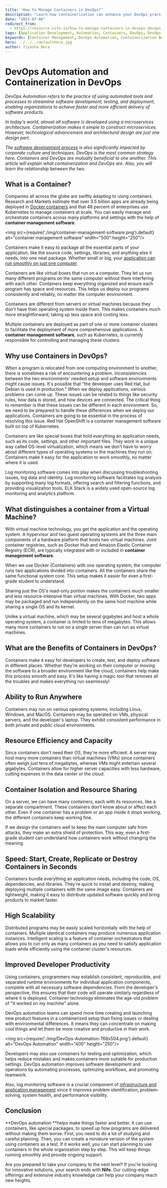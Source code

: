 ```yaml
---
title: 'How to Manage Containers in DevOps?'
description: "Learn how containerization can enhance your DevOps practices. Explore the benefits, differences from virtual machines, and the impact of containers on automation, scalability, and developer productivity."
date: "2023-07-06"
redirect_from: 
  - https://resource.nife.io/how-to-manage-containers-in-devops-devops-automation/
tags: [Application Development, Automation, Containers, DevOps, DevOps Automation]
keywords: [Container Management, DevOps Automation, Containerization Benefits, Kubernetes, Docker, Container vs Virtual Machine, Resource Efficiency, Scalability, Developer Productivity]
hero: ../../../defaultHero.jpg
author: Tiyasha Bera
---
```


# DevOps Automation and Containerization in DevOps

_DevOps Automation refers to the practice of using automated tools and processes to streamline software development, testing, and deployment, enabling organizations to achieve faster and more efficient delivery of software products._

_In today's world, almost all software is developed using a microservices architecture. Containerization makes it simple to construct microservices. However, technological advancement and architectural design are just one design part._

_The [software development process](/blog/devops-integration-into-your-software-development-process/) is also significantly impacted by corporate culture and techniques. DevOps is the most common strategy here. Containers and DevOps are mutually beneficial to one another. This article will explain what containerization and DevOps are. Also, you will learn the relationship between the two._

## **What is a Container?**

Companies all across the globe are swiftly adapting to using containers. Research and Markets estimate that over 3.5 billion apps are already being deployed in [Docker containers](<https://en.wikipedia.org/wiki/Docker_(software)>) and that 48 percent of enterprises use Kubernetes to manage containers at scale. You can easily manage and orchestrate containers across many platforms and settings with the help of **container management software**.


<img src={require('./img/container-management-software.png').default} alt="container management software" width="500" height="250"/>
<br/>


 
Containers make it easy to package all the essential parts of your application, like the source code, settings, libraries, and anything else it needs, into one neat package. Whether small or big, your [application can run smoothly on just one computer](/blog/develop-digital-first-culture-edge-computing-applications/).

Containers are like virtual boxes that run on a computer. They let us run many different programs on the same computer without them interfering with each other. Containers keep everything organized and ensure each program has space and resources. This helps us deploy our programs consistently and reliably, no matter the computer environment.

Containers are different from servers or virtual machines because they don't have their operating system inside them. This makes containers much more straightforward, taking up less space and costing less.

Multiple containers are deployed as part of one or more container clusters to facilitate the deployment of more comprehensive applications. A **container management software**, such as Kubernetes, is currently responsible for controlling and managing these clusters.

## **Why use Containers in DevOps?**

When a program is relocated from one computing environment to another, there is sometimes a risk of encountering a problem. Inconsistencies between the two environments' needed setup and software environments might cause issues. It's possible that "the developer uses Red Hat, but Debian is used in production." When we deploy applications, various problems can come up. These issues can be related to things like security rules, how data is stored, and how devices are connected. The critical thing to remember is that these issues can be different in each environment. So, we need to be prepared to handle these differences when we deploy our applications. Containers are going to be essential in the process of resolving this issue. Red Hat OpenShift is a container management software built on top of Kubernetes.

Containers are like special boxes that hold everything an application needs, such as its code, settings, and other important files. They work in a unique way called OS-level virtualization, which means we don't have to worry about different types of operating systems or the machines they run on. Containers make it easy for the application to work smoothly, no matter where it is used.

Log monitoring software comes into play when discussing troubleshooting issues, log data and identity. Log monitoring software facilitates log analysis by supporting many log formats, offering search and filtering functions, and providing visualization tools. ELK Stack is a widely used open-source log monitoring and analytics platform.

## **What distinguishes a container from a Virtual Machine?**

With virtual machine technology, you get the application and the operating system. A hypervisor and two guest operating systems are the three main components of a hardware platform that hosts two virtual machines. Joint container registries, such as Docker Hub and Amazon Elastic Container Registry (ECR), are typically integrated with or included in **container management software**.

When we use Docker (Containers) with one operating system, the computer runs two applications divided into containers. All the containers share the same functional system core. This setup makes it easier for even a first-grade student to understand.

Sharing just the OS's read-only portion makes the containers much smaller and less resource-intensive than virtual machines. With Docker, two apps may be packaged and run independently on the same host machine while sharing a single OS and its kernel.

Unlike a virtual machine, which may be several gigabytes and host a whole operating system, a container is limited to tens of megabytes. This allows many more containers to run on a single server than can run as virtual machines.

## **What are the Benefits of Containers in DevOps?**

Containers make it easy for developers to create, test, and deploy software in different places. Whether they're working on their computer or moving the software to a broader environment like the cloud, containers help make this process smooth and easy. It's like having a magic tool that removes all the troubles and makes everything run seamlessly!

## **Ability to Run Anywhere**

Containers may run on various operating systems, including Linux, Windows, and MacOS. Containers may be operated on VMs, physical servers, and the developer's laptop. They exhibit consistent performance in both private and public cloud environments.

## **Resource Efficiency and Capacity**

Since containers don't need their OS, they're more efficient. A server may host many more containers than virtual machines (VMs) since containers often weigh just tens of megabytes, whereas VMs might entertain several gigabytes. Containers allow for higher server capacities with less hardware, cutting expenses in the data center or the cloud.

## **Container Isolation and Resource Sharing**

On a server, we can have many containers, each with its resources, like a separate compartment. These containers don't know about or affect each other. Even if one container has a problem or an app inside it stops working, the different containers keep working fine.

If we design the containers well to keep the main computer safe from attacks, they make an extra shield of protection. This way, even a first-grade student can understand how containers work without changing the meaning.

## **Speed: Start, Create, Replicate or Destroy Containers in Seconds**

Containers bundle everything an application needs, including the code, OS, dependencies, and libraries. They're quick to install and destroy, making deploying multiple containers with the same image easy. Containers are lightweight, making it easy to distribute updated software quickly and bring products to market faster.

## **High Scalability**

Distributed programs may be easily scaled horizontally with the help of containers. Multiple identical containers may produce numerous application instances. Intelligent scaling is a feature of container orchestrators that allows you to run only as many containers as you need to satisfy application loads while efficiently using the container cluster's resources.

## **Improved Developer Productivity**

Using containers, programmers may establish consistent, reproducible, and separated runtime environments for individual application components, complete with all necessary software dependencies. From the developer's perspective, this ensures that their code will operate similarly regardless of where it is deployed. Container technology eliminates the age-old problem of "it worked on my machine" alone.

DevOps automation teams can spend more time creating and launching new product features in a containerized setup than fixing issues or dealing with environmental differences. It means they can concentrate on making cool things and let them be more creative and productive in their work.


<img src={require('./img/DevOps-Automation-768x504.png').default} alt="DevOps Automation" width="400" height="250"/>
<br/>


 
Developers may also use containers for testing and optimization, which helps reduce mistakes and makes containers more suitable for production settings. DevOps automation improves software development and operations by automating processes, optimizing workflows, and promoting teamwork.

Also, log monitoring software is a crucial component of [infrastructure and application management](/blog/how-to-manage-infrastructure-as-code-using-tools-like-terraform-and-cloudformation/) since it improves problem identification, problem-solving, system health, and performance visibility.

## **Conclusion**

**DevOps automation **helps make things faster and better. It can use containers, like special packages, to speed up how programs are delivered without making them worse. First, you need to do a lot of studying and careful planning. Then, you can create a miniature version of the system using containers as a test. If it works well, you can start planning to use containers in the whole organization step by step. This will keep things running smoothly and provide ongoing support.

Are you prepared to take your company to the next level? If you're looking for innovative solutions, your search ends with **Nife**. Our cutting-edge offerings and extensive industry knowledge can help your company reach new heights.
